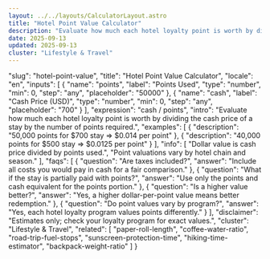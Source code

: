 ```yaml
---
layout: ../../layouts/CalculatorLayout.astro
title: "Hotel Point Value Calculator"
description: "Evaluate how much each hotel loyalty point is worth by dividing the cash price of a stay by the number of points required."
date: 2025-09-13
updated: 2025-09-13
cluster: "Lifestyle & Travel"
---
```


  "slug": "hotel-point-value",
  "title": "Hotel Point Value Calculator",
  "locale": "en",
  "inputs": [
    {
      "name": "points",
      "label": "Points Used",
      "type": "number",
      "min": 0,
      "step": "any",
      "placeholder": "50000"
    },
    {
      "name": "cash",
      "label": "Cash Price (USD)",
      "type": "number",
      "min": 0,
      "step": "any",
      "placeholder": "700"
    }
  ],
  "expression": "cash / points",
  "intro": "Evaluate how much each hotel loyalty point is worth by dividing the cash price of a stay by the number of points required.",
  "examples": [
    {
      "description": "50,000 points for $700 stay ⇒ $0.014 per point"
    },
    {
      "description": "40,000 points for $500 stay ⇒ $0.0125 per point"
    }
  ],
  "info": [
    "Dollar value is cash price divided by points used.",
    "Point valuations vary by hotel chain and season."
  ],
  "faqs": [
    {
      "question": "Are taxes included?",
      "answer": "Include all costs you would pay in cash for a fair comparison."
    },
    {
      "question": "What if the stay is partially paid with points?",
      "answer": "Use only the points and cash equivalent for the points portion."
    },
    {
      "question": "Is a higher value better?",
      "answer": "Yes, a higher dollar-per-point value means better redemption."
    },
    {
      "question": "Do point values vary by program?",
      "answer": "Yes, each hotel loyalty program values points differently."
    }
  ],
  "disclaimer": "Estimates only; check your loyalty program for exact values.",
  "cluster": "Lifestyle & Travel",
  "related": [
    "paper-roll-length",
    "coffee-water-ratio",
    "road-trip-fuel-stops",
    "sunscreen-protection-time",
    "hiking-time-estimator",
    "backpack-weight-ratio"
  ]
}

<Calculator schema={schema} />
